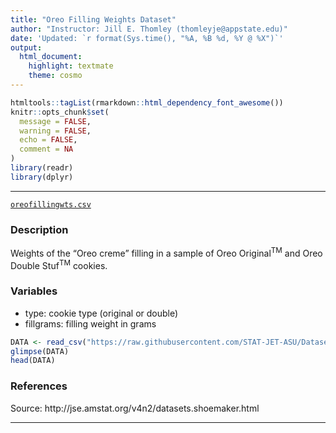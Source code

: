 ```yaml
---
title: "Oreo Filling Weights Dataset"
author: "Instructor: Jill E. Thomley (thomleyje@appstate.edu)"
date: 'Updated: `r format(Sys.time(), "%A, %B %d, %Y @ %X")`'
output: 
  html_document: 
    highlight: textmate
    theme: cosmo
---
```


```r
htmltools::tagList(rmarkdown::html_dependency_font_awesome())
knitr::opts_chunk$set(
  message = FALSE,
  warning = FALSE,
  echo = FALSE,
  comment = NA
)
library(readr)
library(dplyr)
```
<hr>

<i class="fas fa-database"></i> [`oreofillingwts.csv`](https://raw.githubusercontent.com/STAT-JET-ASU/Datasets/master/Instructor/oreofillingwts.csv)

### Description

Weights of the "Oreo creme" filling in a sample of Oreo Original^TM^ and Oreo Double Stuf^TM^ cookies.

### Variables

* type: cookie type (original or double)
* fillgrams: filling weight in grams

```r
DATA <- read_csv("https://raw.githubusercontent.com/STAT-JET-ASU/Datasets/master/Instructor/oreofillingwts.csv")
glimpse(DATA)
head(DATA)
```

### References

Source: http://jse.amstat.org/v4n2/datasets.shoemaker.html 

<hr>
